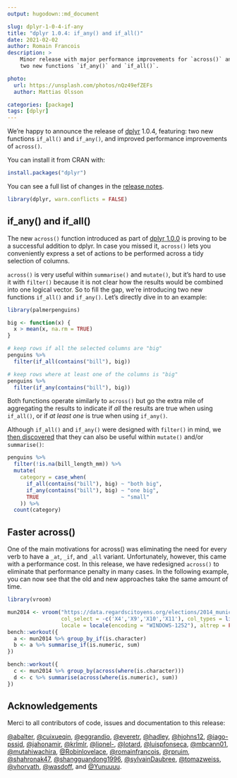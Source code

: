 ```yaml
---
output: hugodown::md_document

slug: dplyr-1-0-4-if-any
title: "dplyr 1.0.4: if_any() and if_all()"
date: 2021-02-02
author: Romain Francois
description: >
    Minor release with major performance improvements for `across()` and 
    two new functions `if_any()` and `if_all()`.

photo:
  url: https://unsplash.com/photos/nQz49efZEFs
  author: Mattias Olsson

categories: [package] 
tags: [dplyr]
---
```


We're happy to announce the release of [dplyr](https://dplyr.tidyverse.org) 1.0.4, featuring: 
two new functions `if_all()` and `if_any()`, and improved performance improvements of `across()`. 

You can install it from CRAN with:

```r
install.packages("dplyr")
```

You can see a full list of changes in the [release notes](https://github.com/tidyverse/dplyr/releases/tag/v1.0.4). 

```r
library(dplyr, warn.conflicts = FALSE)
```

## if_any() and if_all()

The new `across()` function introduced as part of 
[dplyr 1.0.0](https://www.tidyverse.org/blog/2020/04/dplyr-1-0-0-colwise/) is proving to be 
a successful addition to dplyr. In case you missed it, `across()` lets you 
conveniently express a set of actions to be performed across a tidy selection 
of columns. 

`across()` is very useful within `summarise()` and `mutate()`, but it's hard to use it with `filter()` because it is not clear how the results would be combined into one logical vector. 
So to fill the gap, we're introducing two new functions `if_all()` and `if_any()`. Let's 
directly dive in to an example: 

```r
library(palmerpenguins)

big <- function(x) {
  x > mean(x, na.rm = TRUE)
}

# keep rows if all the selected columns are "big"
penguins %>% 
  filter(if_all(contains("bill"), big))

# keep rows where at least one of the columns is "big"
penguins %>% 
  filter(if_any(contains("bill"), big))
```

Both functions operate similarly to `across()` but go the extra mile of aggregating the 
results to indicate if *all* the results are true when using `if_all()`, or if *at least 
one* is true when using `if_any()`. 

Although `if_all()` and `if_any()` were designed with `filter()` in mind, we 
[then discovered](https://github.com/tidyverse/dplyr/issues/5709) that they can also be
useful within `mutate()` and/or `summarise()`: 

```r
penguins %>% 
  filter(!is.na(bill_length_mm)) %>% 
  mutate(
    category = case_when(
      if_all(contains("bill"), big) ~ "both big", 
      if_any(contains("bill"), big) ~ "one big", 
      TRUE                          ~ "small"
    )) %>% 
  count(category)
```

## Faster across()

One of the main motivations for across() was eliminating the need for 
every verb to have a `_at`, `_if`, and `_all` variant. Unfortunately, however, this came with a performance cost. In this release, we have redesigned `across()` to eliminate that performance penalty in many cases. In the following example, you can now see that the old and new approaches take the same amount of time.

```r
library(vroom)

mun2014 <- vroom("https://data.regardscitoyens.org/elections/2014_municipales/MN14_Bvot_T1_01-49.txt", 
                 col_select = -c('X4','X9','X10','X11'), col_types = list(), col_names = FALSE, 
                 locale = locale(encoding = "WINDOWS-1252"), altrep = FALSE) 
bench::workout({
  a <- mun2014 %>% group_by_if(is.character)
  b <- a %>% summarise_if(is.numeric, sum)
})

bench::workout({
  c <- mun2014 %>% group_by(across(where(is.character)))
  d <- c %>% summarise(across(where(is.numeric), sum)) 
})
```


## Acknowledgements

Merci to all contributors of code, issues and documentation to this release:

[&#x0040;abalter](https://github.com/abalter), [&#x0040;cuixueqin](https://github.com/cuixueqin), [&#x0040;eggrandio](https://github.com/eggrandio), [&#x0040;everetr](https://github.com/everetr), [&#x0040;hadley](https://github.com/hadley), [&#x0040;hjohns12](https://github.com/hjohns12), [&#x0040;iago-pssjd](https://github.com/iago-pssjd), [&#x0040;jahonamir](https://github.com/jahonamir), [&#x0040;krlmlr](https://github.com/krlmlr), [&#x0040;lionel-](https://github.com/lionel-), [&#x0040;lotard](https://github.com/lotard), [&#x0040;luispfonseca](https://github.com/luispfonseca), [&#x0040;mbcann01](https://github.com/mbcann01), [&#x0040;mutahiwachira](https://github.com/mutahiwachira), [&#x0040;Robinlovelace](https://github.com/Robinlovelace), [&#x0040;romainfrancois](https://github.com/romainfrancois), [&#x0040;rpruim](https://github.com/rpruim), [&#x0040;shahronak47](https://github.com/shahronak47), [&#x0040;shangguandong1996](https://github.com/shangguandong1996), [&#x0040;sylvainDaubree](https://github.com/sylvainDaubree), [&#x0040;tomazweiss](https://github.com/tomazweiss), [&#x0040;vhorvath](https://github.com/vhorvath), [&#x0040;wasdoff](https://github.com/wasdoff), and [&#x0040;Yunuuuu](https://github.com/Yunuuuu).
